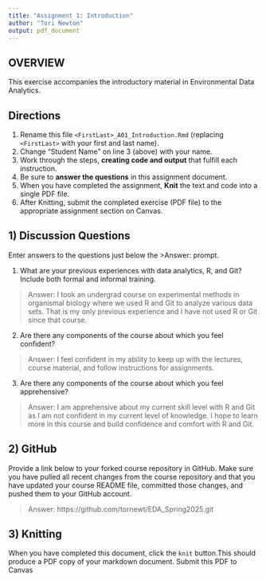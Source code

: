 ```yaml
---
title: "Assignment 1: Introduction"
author: "Tori Newton"
output: pdf_document
---
```


## OVERVIEW

This exercise accompanies the introductory material in Environmental Data Analytics. 

## Directions
1.  Rename this file `<FirstLast>_A01_Introduction.Rmd` (replacing `<FirstLast>` with your first and last name).
2.  Change "Student Name" on line 3 (above) with your name.
3.  Work through the steps, **creating code and output** that fulfill each instruction.
4.  Be sure to **answer the questions** in this assignment document.
5.  When you have completed the assignment, **Knit** the text and code into a single PDF file.
6.  After Knitting, submit the completed exercise (PDF file) to the appropriate assignment section on Canvas.


## 1) Discussion Questions
Enter answers to the questions just below the >Answer: prompt.

1. What are your previous experiences with data analytics, R, and Git? Include both formal and informal training.

> Answer: I took an undergrad course on experimental methods in organismal biology where we used R and Git to analyze various data sets. That is my only previous experience and I have not used R or Git since that course.

2. Are there any components of the course about which you feel confident?

> Answer: I feel confident in my ability to keep up with the lectures, course material, and follow instructions for assignments.

3. Are there any components of the course about which you feel apprehensive?

> Answer: I am apprehensive about my current skill level with R and Git as I am not confident in my current level of knowledge. I hope to learn more in this course and build confidence and comfort with R and Git.


## 2) GitHub

Provide a link below to your forked course repository in GitHub. Make sure you have pulled all recent changes from the course repository and that you have updated your course README file, committed those changes, and pushed them to your GitHub account. 

> Answer: https://github.com/tornewt/EDA_Spring2025.git

## 3) Knitting
When you have completed this document, click the `knit` button.This should produce a PDF copy of your markdown document. Submit this PDF to Canvas 
